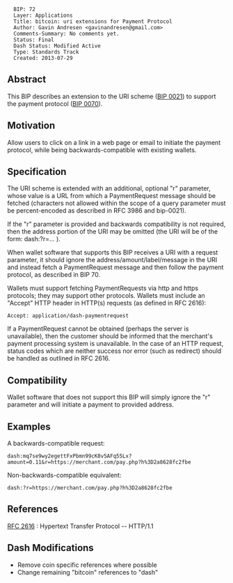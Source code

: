 <pre>
  BIP: 72
  Layer: Applications
  Title: bitcoin: uri extensions for Payment Protocol
  Author: Gavin Andresen <gavinandresen@gmail.com>
  Comments-Summary: No comments yet.
  Status: Final
  Dash Status: Modified Active 
  Type: Standards Track
  Created: 2013-07-29
</pre>

==Abstract==

This BIP describes an extension to the URI scheme ([[bip-0021.mediawiki|BIP 0021]]) to
support the payment protocol ([[bip-0070.mediawiki|BIP 0070]]).

==Motivation==

Allow users to click on a link in a web page or email to initiate the
payment protocol, while being backwards-compatible with existing wallets.

==Specification==

The URI scheme is extended with an additional, optional
"r" parameter, whose value is a URL from which a PaymentRequest
message should be fetched (characters not allowed within the scope
of a query parameter must be percent-encoded as described in RFC 3986
and bip-0021).

If the "r" parameter is provided and backwards compatibility
is not required, then the address portion of the URI may be
omitted (the URI will be of the form: dash:?r=... ).

When wallet software that supports this BIP receives a
URI with a request parameter, it should ignore the address/amount/label/message in the URI and instead fetch a
PaymentRequest message and then follow the payment protocol, as
described in BIP 70.

Wallets must support fetching PaymentRequests via http and
https protocols; they may support other protocols. Wallets must
include an "Accept" HTTP header in HTTP(s) requests (as defined
in RFC 2616):

<pre>Accept: application/dash-paymentrequest</pre>

If a PaymentRequest cannot be obtained (perhaps the server is
unavailable), then the customer should be informed that the merchant's
payment processing system is unavailable. In the case of an HTTP
request, status codes which are neither success nor error (such as
redirect) should be handled as outlined in RFC 2616.

==Compatibility==

Wallet software that does not support this BIP will simply ignore the
"r" parameter and will initiate a payment to provided address.

==Examples==
A backwards-compatible request:
<pre>
dash:mq7se9wy2egettFxPbmn99cK8v5AFq55Lx?amount=0.11&r=https://merchant.com/pay.php?h%3D2a8628fc2fbe
</pre>
Non-backwards-compatible equivalent:
<pre>
dash:?r=https://merchant.com/pay.php?h%3D2a8628fc2fbe
</pre>

==References==

[[http://www.w3.org/Protocols/rfc2616/rfc2616.html|RFC 2616]] : Hypertext Transfer Protocol -- HTTP/1.1 

== Dash Modifications ==
* Remove coin specific references where possible
* Change remaining "bitcoin" references to "dash"
